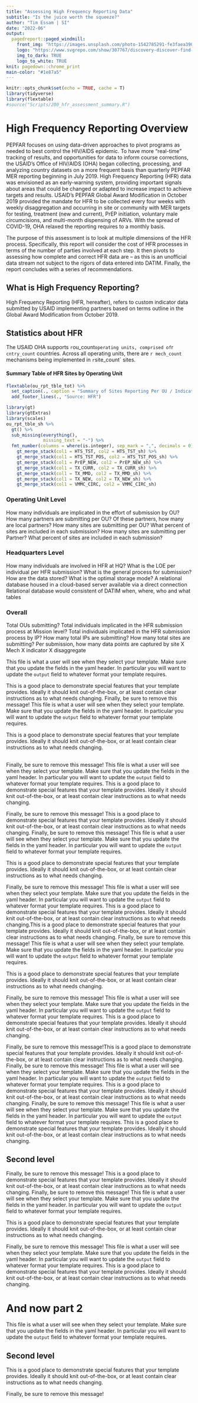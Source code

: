 ```yaml
---
title: "Assessing High Frequency Reporting Data"
subtitle: "Is the juice worth the squeeze?"
author: "Tim Essam | SI"
date: "2022-06"
output: 
  pagedreport::paged_windmill:
    front_img: "https://images.unsplash.com/photo-1542785291-fe3faea39066?ixlib=rb-1.2.1&ixid=MnwxMjA3fDB8MHxwaG90by1wYWdlfHx8fGVufDB8fHx8&auto=format&fit=crop&w=1888&q=80"
    logo: "https://www.svgrepo.com/show/307767/discovery-discover-find-investigate.svg"
    img_to_dark: TRUE
    logo_to_white: TRUE
knit: pagedown::chrome_print
main-color: "#1e87a5"
---
```


```r
knitr::opts_chunk$set(echo = TRUE, cache = T)
library(tidyverse)
library(flextable)
#source("Scripts/200_hfr_assessment_summary.R")

```

# High Frequency Reporting Overview {-}

PEPFAR focuses on using data-driven approaches to pivot programs as needed to best control the HIV/AIDS epidemic. To have more “real-time” tracking of results, and opportunities for data to inform course corrections, the USAID’s Office of HIV/AIDS (OHA) began collecting, processing, and analyzing country datasets on a more frequent basis than quarterly PEPFAR MER reporting beginning in July 2019. High Frequency Reporting (HFR) data was envisioned as an early-warning system, providing important signals about areas that could be changed or adapted to increase impact to achieve targets and results. USAID’s PEPFAR Global Award Modification in October 2019 provided the mandate for HFR to be collected every four weeks with weekly disaggregation and occurring in site or community with MER targets for testing, treatment (new and current), PrEP initiation, voluntary male circumcisions, and multi-month dispensing of ARVs. With the spread of COVID-19, OHA relaxed the reporting requires to a monthly basis. 

The purpose of this assessment is to look at multiple dimensions of the HFR process. Specifically, this report will consider the cost of HFR processes in terms of the number of parties involved at each step. It then pivots to assessing how complete and correct HFR data are -- as this is an unofficial data stream not subject to the rigors of data entered into DATIM. Finally, the report concludes with a series of recommendations.


## What is High Frequency Reporting?   {-}
High Frequency Reporting (HFR, hereafter), refers to custom indicator data submitted by USAID implementing partners based on terms outline in the Global Award Modification from October 2019.  


## Statistics about HFR  {-}
The USAID OHA supports `r `ou_count` operating units, comprised of `r `cntry_count` countries. Across all operating units, there are `r mech_count` mechanisms being implemented in `r `site_count` sites.

#### Summary Table of HFR Sites by Operating Unit

```r
flextable(ou_rpt_tble_tot) %>% 
  set_caption(., caption = "Summary of Sites Reporting Per OU / Indicator") %>% 
  add_footer_lines(., "Source: HFR")

library(gt)
library(gtExtras)
library(scales)
ou_rpt_tble_sh %>% 
  gt() %>% 
  sub_missing(everything(), 
              missing_text = "-") %>% 
  fmt_number(columns = where(is.integer), sep_mark = ",", decimals = 0) %>% 
    gt_merge_stack(col1 = HTS_TST, col2 = HTS_TST_sh) %>% 
    gt_merge_stack(col1 = HTS_TST_POS, col2 = HTS_TST_POS_sh) %>% 
    gt_merge_stack(col1 = PrEP_NEW, col2 = PrEP_NEW_sh) %>% 
    gt_merge_stack(col1 = TX_CURR, col2 = TX_CURR_sh) %>% 
    gt_merge_stack(col1 = TX_MMD, col2 = TX_MMD_sh) %>% 
    gt_merge_stack(col1 = TX_NEW, col2 = TX_NEW_sh) %>% 
    gt_merge_stack(col1 = VMMC_CIRC, col2 = VMMC_CIRC_sh)
```


### Operating Unit Level {-}
How many individuals are implicated in the effort of submission by OU?
How many partners are submitting per OU?
Of these partners, how many are local partners?
How many sites are submitting per OU? What percent of sites are included in each submission?
How many sites are submitting per Partner? What percent of sites are included in each submission?
 
### Headquarters Level {-}
How many individuals are involved in HFR at HQ?
What is the LOE per individual per HFR submission?
What is the general process for submission?
How are the data stored? 
What is the optimal storage mode?
A relational database housed in a cloud-based server available via a direct connection
Relational database would consistent of DATIM when, where, who and what tables


### Overall {-}

Total OUs submitting?
Total individuals implicated in the HFR submission process at Mission level?
Total individuals implicated in the HFR submission process by IP?
How many total IPs are submitting?
How many total sites are submitting?
Per submission, how many data points are captured by site X Mech X indicator X disaggregate



This file is what a user will see when they select your template. Make sure that you update the fields in the yaml header. In particular you will want to update the `output` field to whatever format your template requires.

This is a good place to demonstrate special features that your template provides. Ideally it should knit out-of-the-box, or at least contain clear instructions as to what needs changing.
Finally, be sure to remove this message!
This file is what a user will see when they select your template. Make sure that you update the fields in the yaml header. In particular you will want to update the `output` field to whatever format your template requires.

This is a good place to demonstrate special features that your template provides. Ideally it should knit out-of-the-box, or at least contain clear instructions as to what needs changing.

##  {-}

Finally, be sure to remove this message!
This file is what a user will see when they select your template. Make sure that you update the fields in the yaml header. In particular you will want to update the `output` field to whatever format your template requires.
This is a good place to demonstrate special features that your template provides. Ideally it should knit out-of-the-box, or at least contain clear instructions as to what needs changing.

Finally, be sure to remove this message! This is a good place to demonstrate special features that your template provides. Ideally it should knit out-of-the-box, or at least contain clear instructions as to what needs changing.
Finally, be sure to remove this message!
This file is what a user will see when they select your template. Make sure that you update the fields in the yaml header. In particular you will want to update the `output` field to whatever format your template requires.

This is a good place to demonstrate special features that your template provides. Ideally it should knit out-of-the-box, or at least contain clear instructions as to what needs changing.

Finally, be sure to remove this message!
This file is what a user will see when they select your template. Make sure that you update the fields in the yaml header. In particular you will want to update the `output` field to whatever format your template requires.
This is a good place to demonstrate special features that your template provides. Ideally it should knit out-of-the-box, or at least contain clear instructions as to what needs changing.This is a good place to demonstrate special features that your template provides. Ideally it should knit out-of-the-box, or at least contain clear instructions as to what needs changing.
Finally, be sure to remove this message!
This file is what a user will see when they select your template. Make sure that you update the fields in the yaml header. In particular you will want to update the `output` field to whatever format your template requires.

This is a good place to demonstrate special features that your template provides. Ideally it should knit out-of-the-box, or at least contain clear instructions as to what needs changing.

Finally, be sure to remove this message!
This file is what a user will see when they select your template. Make sure that you update the fields in the yaml header. In particular you will want to update the `output` field to whatever format your template requires.
This is a good place to demonstrate special features that your template provides. Ideally it should knit out-of-the-box, or at least contain clear instructions as to what needs changing.

Finally, be sure to remove this message!This is a good place to demonstrate special features that your template provides. Ideally it should knit out-of-the-box, or at least contain clear instructions as to what needs changing.
Finally, be sure to remove this message!
This file is what a user will see when they select your template. Make sure that you update the fields in the yaml header. In particular you will want to update the `output` field to whatever format your template requires.
This is a good place to demonstrate special features that your template provides. Ideally it should knit out-of-the-box, or at least contain clear instructions as to what needs changing.
Finally, be sure to remove this message!
This file is what a user will see when they select your template. Make sure that you update the fields in the yaml header. In particular you will want to update the `output` field to whatever format your template requires.
This is a good place to demonstrate special features that your template provides. Ideally it should knit out-of-the-box, or at least contain clear instructions as to what needs changing.

## Second level {-}

Finally, be sure to remove this message!
This is a good place to demonstrate special features that your template provides. Ideally it should knit out-of-the-box, or at least contain clear instructions as to what needs changing.
Finally, be sure to remove this message!
This file is what a user will see when they select your template. Make sure that you update the fields in the yaml header. In particular you will want to update the `output` field to whatever format your template requires.

This is a good place to demonstrate special features that your template provides. Ideally it should knit out-of-the-box, or at least contain clear instructions as to what needs changing.

Finally, be sure to remove this message!
This file is what a user will see when they select your template. Make sure that you update the fields in the yaml header. In particular you will want to update the `output` field to whatever format your template requires.
This is a good place to demonstrate special features that your template provides. Ideally it should knit out-of-the-box, or at least contain clear instructions as to what needs changing.

# And now part 2 {-}

This file is what a user will see when they select your template. Make sure that you update the fields in the yaml header. In particular you will want to update the `output` field to whatever format your template requires.

## Second level {-}

This is a good place to demonstrate special features that your template provides. Ideally it should knit out-of-the-box, or at least contain clear instructions as to what needs changing.

Finally, be sure to remove this message!


